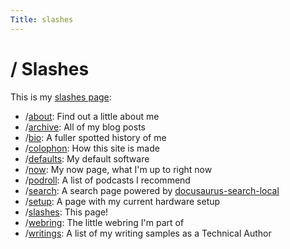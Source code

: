 ```yaml
---
Title: slashes
---
```


# / Slashes

This is my [slashes page](https://slashpages.net/):

- /[about](/about): Find out a little about me
- /[archive](/archive): All of my blog posts
- /[bio](/bio): A fuller spotted history of me
- /[colophon](/colophon): How this site is made
- /[defaults](/defaults): My default software
- /[now](/now): My now page, what I'm up to right now
- /[podroll](/podroll): A list of podcasts I recommend
- /[search](/search): A search page powered by [docusaurus-search-local](https://github.com/easyops-cn/docusaurus-search-local)
- /[setup](/setup): A page with my current hardware setup
- /[slashes](/slashes): This page!
- /[webring](/webring): The little webring I'm part of
- /[writings](/writings): A list of my writing samples as a Technical Author